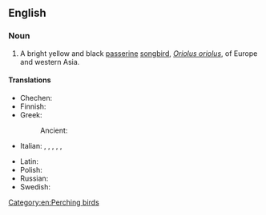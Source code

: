 ==English==

===Noun===
{{wikipedia|Golden Oriole}}
{{en-noun}}

# A bright yellow and black [[passerine]] [[songbird]], ''[[Oriolus oriolus]]'', of Europe and western Asia.

====Translations====
{{trans-top|bird}}
* Chechen: {{t|ce|селасат}}
* Finnish: {{t+|fi|kuhankeittäjä}}
* Greek:
*: Ancient: {{t|grc|ἴκτερος|m|sc=polytonic}}
* Italian: {{t+|it|rigogolo|m}}, {{t+|it|oriolo|m}}, {{t|it|giallone|m}}, {{t|it|rubbiolo|m}}, {{t+|it|pappafico|m}} {{qualifier|Veneto}}, {{t|it|beccafico reale|m}}
{{trans-mid}}
* Latin: {{t+|la|icterus|m}}
* Polish: {{t+|pl|wilga|f}}
* Russian: {{t+|ru|и́волга|f}}
* Swedish: {{t+|sv|sommargylling|c}}
{{trans-bottom}}

[[Category:en:Perching birds]]